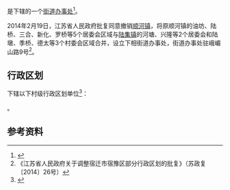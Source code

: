 {{中国乡级行政区|32/13/11/003/000}}

'''{{PAGENAMEBASE}}'''是{{PRC admin/fullname|32/13/11/003/000|3}}下辖的一个[[街道办事处|街道办事处]]<ref>{{PRC admin/ref sgc|{{PRC admin/parent|32/13/11/003/000}}}}</ref>。

2014年2月19日，江苏省人民政府批复同意撤销[[顺河镇_(宿迁市)|顺河镇]]，将原顺河镇的油坊、陆桥、三合、新化、罗桥等5个居委会区域与[[陆集镇|陆集镇]]的河塘、兴隆等2个居委会和陆墩、季桥、德太等3个村委会区域合并，设立下相街道办事处，街道办事处驻峨嵋山路9号<ref>《江苏省人民政府关于调整宿迁市宿豫区部分行政区划的批复》（苏政复〔2014〕26号）</ref>。

== 行政区划 ==
{{PAGENAMEBASE}}下辖以下村级行政区划单位<ref>{{PRC admin/ref sgc|32/13/11/003/000}}</ref>：

{{PRC admin/children|32/13/11/003/000}}。

== 参考资料 ==
{{reflist}}

{{江苏行政区划小作品}}
{{PRC admin/navcat|32/13/11/003/000}}